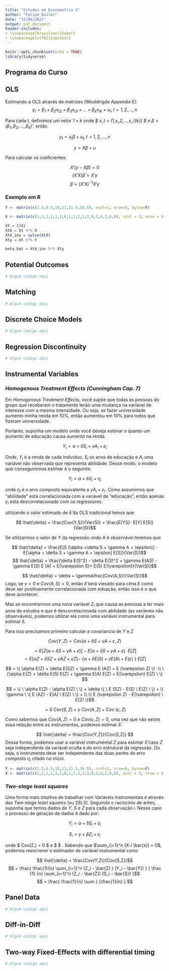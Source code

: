 ```yaml
---
title: "Estudos em Econometria 2"
author: "Felipe Bailez"
date: "15/06/2021"
output: pdf_document
header-includes:
- \usepackage[brazilian]{babel}
- \usepackage[utf8]{inputenc}
---
```


```r
knitr::opts_chunk$set(echo = TRUE)
library(tidyverse)
```


## Programa do Curso


\begin{tabular}{ |c|c|c| } 
 \hline
OLS & Cunningham & Cap. 1 e 2\\ 
DAGs & Cunningham & Cap. 3\\ 
Potential Outcomes & Cunningham & Cap. 4\\
Matching & Cunningham & Cap. 1 e 2\\
Discrete Choice Models (Probit/Logit) & Wooldridge & Cap. 17\\ 
Regression Discontinuity & Cunningham & Cap. 6\\
Instrumental Variables & Cunningham & Cap. 7\\
Panel Data & Cunningham & Cap. 7\\
DiD & Cunningham & Cap. 9\\
Two-way FE with differential timing & Cunningham & Cap. 9\\ 
 \hline

\end{tabular}
\newpage
## OLS

Estimando a OLS através de matrizes (Wooldrigde Appendix E):
*$$ y_t = \beta_1 + \beta_2 x_{t2} + \beta_3 x_{t3} + ... + \beta_k x_{tk} + u_t 
, t = 1,2,...,n$$*

Para cada $t$, definimos um vetor $1 \times k$ onde *$ x_t = (1,x_2,...,x_{tk}) $ e $\beta = (\beta_1, \beta_2, ..., \beta_k)'$*,
então

$$ y_t =  x_t \beta + u_t , t = 1,2, ... , n$$


$$ y = X \beta + u $$

Para calcular os coeficientes:

$$ X'(y - X \hat{\beta} )= 0$$
$$ (X'X)\hat{\beta} = X'y $$
$$ \hat{\beta} = (X'X)^{-1} X'y $$

### Exemplo em R
```r

Y <- matrix(c(1.5,6.5,10,11,11.5,16.5), ncol=1, nrow=6, byrow=F)

X <- matrix(c(1,1,1,1,1,1,0,1,1,2,2,3,0,2,4,2,4,6), ncol = 3, nrow = 6, byrow=F)

Xt = t(X)
XtX = Xt %*% X
XtX_inv = solve(XtX)
Xty = Xt %*% Y

beta_hat = XtX_inv %*% Xty

```
\newpage
## Potential Outcomes

```r

# Algum codigo aqui

```

\newpage
## Matching

```r

# Algum codigo aqui

```

\newpage
## Discrete Choice Models

```r

# Algum codigo aqui

```
\newpage
## Regression Discontinuity

```r

# Algum codigo aqui

```
\newpage
## Instrumental Variables

### *Homogenous Treatment Effects (Cunningham Cap. 7)*

Em *Homogenous Treatment Effects*, você supõe que todas as pessoas do grupo que receberam o tratamento terão uma mudança na variável de interesse com a mesma intensidade. Ou seja, se fazer universidade aumento minha renda em 10%, então aumentou em 10% para todos que fizeram universidade.

Portanto, suponha um modelo onde você deseja estimar o quanto um aumento de educação causa aumento na renda.

$$ Y_i = \alpha + \delta S_i + \gamma A_i + \varepsilon_i$$

Onde, $Y_i$ é a renda de cada individuo, $S_i$ os anos de educação e $A_i$ uma variável não observada que representa abilidade. Desse modo, o modelo que conseguiremos estimar é o seguinte:

$$ Y_i = \alpha + \delta S_i + \eta_i$$

onde $\eta_i$ é o erro composto equivalente a $\gamma A_i + \varepsilon_i$. Como assumimos que "abilidade" está correlacionada com a variável de "educação", então apenas $\varepsilon_i$ está descorrelacionado com os regressores.

utilizando o valor estimado de $\hat{\delta}$ da OLS tradicional temos que

$$ \hat{\delta} =  \frac{Cov(Y,S)}{Var(S)} = \frac{E[YS]- E[Y] E[S]}{Var(S)}$$

Se utilizarmos o valor de $Y$ da regressão onde $A$ é observável teremos que

$$ \hat{\delta} =  \frac{E[S (\alpha +\delta S + \gamma A + \epsilon)] - E[\alpha + \delta S + \gamma A + \epsilon] E[S]}{Var(S)}$$
$$ \hat{\delta} =  \frac{\delta E(S^2) - \delta E(S)^2 + \gamma E(AS) - \gamma E(S) E (A) + E(\varepsilon S)+ E(S) E(\varepsilon)}{Var(S)}$$

$$ \hat{\delta} =  \delta + \gamma\frac{Cov(A,S)}{Var(S)}$$
Logo, se $\gamma > 0$ e $Cov(A,S) > 0$, então $\hat{\delta}$ será viesado para cima.E como deve ser positivamente correlacionada com eduação, então isso é o que deve acontecer.

Mas se encontrarmos uma nova variável $Z_i$ que causa as pessoas a ter mais anos de estudos e que é descorrelacionada com abilidade (as variáveis não observáveis), podemos utilizar ela como uma variável instrumental para estimar $\delta$.

Para isso precisamos primeiro calcular a covariancia de $Y$ e $Z$

$$ Cov(Y,Z) = Cov( \alpha + \delta S + \gamma A + \varepsilon, Z)$$


$$ = E[ Z (\alpha + \delta S + \gamma A + \varepsilon )] - E[\alpha + \delta S + \gamma A + \varepsilon ] \ \ E[Z]$$
$$ =  E[\alpha Z + \delta S Z + \gamma A Z + \varepsilon Z ] -  \ \{ \alpha + \delta E(S) + \gamma E(A) + E(\varepsilon)\ \} \ E[Z]$$

$$ =   \{ \alpha E(Z) + \delta E(SZ) + \gamma E (AZ) + E (\varepsilon Z) \}  -\\
 \{\alpha E(Z) + \delta E(S) E(Z) + \gamma E(A) E(Z) + E(\varepsilon) E(Z) \ \} $$

$$ =   \{ \ \alpha E(Z) - \alpha E(Z) \ \} + \delta \{ \ E (SZ) - E(S) \ E(Z) \ \} + \\
\gamma \ \{  E (AZ) - E(A) \ E(Z) \ \} + \\
\{  E (\varepsilon Z) -  E(\varepsilon) \ E(Z) \}$$

$$ =   \delta \ Cov(S,Z) + \gamma \ Cov(A, Z) + Cov \ (\varepsilon, Z)$$

Como sabemos que $Cov(A,Z) = 0$ e $Cov(\varepsilon, Z) = 0$, uma vez que não existe essa relação entre os instrumentos, podemos estimar $\hat{\delta}$.

$$ \hat{\delta} = \frac{Cov(Y,Z)}{Cov(S,Z)} $$
Dessa forma, podemos usar a variável instrumental $Z$ para estimar $\hat{\delta}$ caso $Z$ seja independente da variável oculta e do erro estrutural da regressão. Ou seja, o instrumento deve ser independente das duas partes do erro composto $\eta_i$ citado no início.


```r


Y <- matrix(c(1.5,6.5,10,11,11.5,16.5), ncol=1, nrow=6, byrow=F)
X <- matrix(c(1,1,1,1,1,1,0,1,1,2,2,3,0,2,4,2,4,6), ncol = 3, nrow = 6, byrow=F)


```

### *Two-stage least squares*

Uma forma mais intuitiva de trabalhar com Variáveis Instrumentais é através das *Two-stage least squares* (ou $2SLS$).
Seguindo o raciocínio de antes, suponha que temos dados de $Y$, $S$ e $Z$ para cada observação $i$. Nesse caso o processo de geração de dados é dado por:

$$ Y_i = \alpha + \delta S_i + \varepsilon_i$$

$$ S_i = \gamma + \beta Z_i + \epsilon_i$$

onde $ Cov(Z,\varepsilon) = 0 $ e $\beta \neq 0 $ . Sabendo que $\sum_{i=1}^n (X-i \bar{x}) = 0$, podemos reescrever o estimador de variável instrumental como

$$ \hat{\delta} = \frac{Cov(Y,Z)}{Cov(S,Z)}$$
$$ = \frac{ \frac{1}{n} \sum_{i=1}^n (Z_i - \bar{Z} ) (Y_i - \bar{Y}) } { \frac {1} {n} \sum_{i=1}^n (Z_i - \bar{Z}) (S_i - \bar{S}) }$$
$$ = \frac{ \frac{1}{n} \sum  } {\frac{1}{n} } $$

\newpage
## Panel Data

```r

# Algum codigo aqui

```
\newpage
## Diff-in-Diff

```r

# Algum codigo aqui

```
\newpage
## Two-way Fixed-Effects with differential timing

```r

# Algum codigo aqui

```